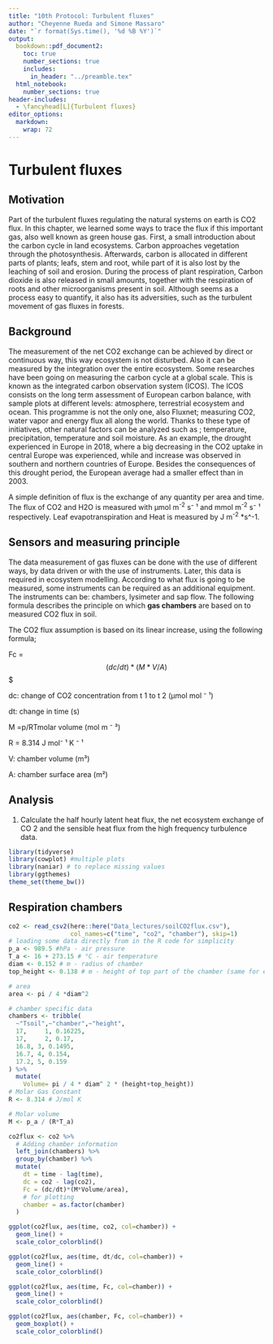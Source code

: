 ```yaml
---
title: "10th Protocol: Turbulent fluxes"
author: "Cheyenne Rueda and Simone Massaro"
date: "`r format(Sys.time(), '%d %B %Y')`"
output:
  bookdown::pdf_document2:
    toc: true
    number_sections: true
    includes:
      in_header: "../preamble.tex"
  html_notebook:
    number_sections: true
header-includes:
  - \fancyhead[L]{Turbulent fluxes}
editor_options: 
  markdown: 
    wrap: 72
---
```


# Turbulent fluxes

## Motivation

Part of the turbulent fluxes regulating the natural systems on earth is
CO2 flux. In this chapter, we learned some ways to trace the flux if
this important gas, also well known as green house gas. First, a small
introduction about the carbon cycle in land ecosystems. Carbon
approaches vegetation through the photosynthesis. Afterwards, carbon is
allocated in different parts of plants; leafs, stem and root, while part
of it is also lost by the leaching of soil and erosion. During the
process of plant respiration, Carbon dioxide is also released in small
amounts, together with the respiration of roots and other microorganisms
present in soil. Although seems as a process easy to quantify, it also
has its adversities, such as the turbulent movement of gas fluxes in
forests.

## Background

The measurement of the net CO2 exchange can be achieved by direct or
continuous way, this way ecosystem is not disturbed. Also it can be
measured by the integration over the entire ecosystem. Some researches
have been going on measuring the carbon cycle at a global scale. This is
known as the integrated carbon observation system (ICOS). The ICOS
consists on the long term assessment of European carbon balance, with
sample plots at different levels: atmosphere, terrestrial ecosystem and
ocean. This programme is not the only one, also Fluxnet; measuring CO2,
water vapor and energy flux all along the world. Thanks to these type of
initiatives, other natural factors can be analyzed such as ;
temperature, precipitation, temperature and soil moisture. As an
example, the drought experienced in Europe in 2018, where a big
decreasing in the CO2 uptake in central Europe was experienced, while
and increase was observed in southern and northern countries of Europe.
Besides the consequences of this drought period, the European average
had a smaller effect than in 2003.

A simple definition of flux is the exchange of any quantity per area and
time. The flux of CO2 and H2O is measured with µmol m^-2^ s⁻ ¹ and mmol
m^-2^ s⁻ ¹ respectively. Leaf evapotranspiration and Heat is measured by
J m^-2^ \*s\^-1.

## Sensors and measuring principle

The data measurement of gas fluxes can be done with the use of different
ways, by data driven or with the use of instruments. Later, this data is
required in ecosystem modelling. According to what flux is going to be
measured, some instruments can be required as an additional equipment.
The instruments can be: chambers, lysimeter and sap flow. The following
formula describes the principle on which **gas chambers** are based on to
measured CO2 flux in soil.

The CO2 flux assumption is based on its linear increase, using the
following formula;

Fc = $$(dc/dt) *(M*V/A)$$$

dc: change of CO2 concentration from t 1 to t 2 (µmol mol ⁻ ¹)

dt: change in time (s)

M =p/RTmolar volume (mol m ⁻ ³)

R = 8.314 J mol⁻ ¹ K ⁻ ¹

V: chamber volume (m³)

A: chamber surface area (m²)

## Analysis

1.  Calculate the half hourly latent heat flux, the net ecosystem
    exchange of CO 2 and the sensible heat flux from the high frequency
    turbulence data.

```r
library(tidyverse)
library(cowplot) #multiple plots
library(naniar) # to replace missing values 
library(ggthemes)
theme_set(theme_bw())
```

## Respiration chambers

```r
co2 <- read_csv2(here::here("Data_lectures/soilCO2flux.csv"),
                 col_names=c("time", "co2", "chamber"), skip=1)
# loading some data directly from in the R code for simplicity
p_a <- 989.5 #hPa - air pressure
T_a <- 16 + 273.15 # °C - air temperature
diam <- 0.152 # m - radius of chamber
top_height <- 0.138 # m - height of top part of the chamber (same for everything)

# area 
area <- pi / 4 *diam^2

# chamber specific data
chambers <- tribble(
  ~"Tsoil",~"chamber",~"height",
  17,	  1, 0.16225,		
  17,	  2, 0.17,
  16.8,	3, 0.1495,
  16.7,	4, 0.154,
  17.2,	5, 0.159
) %>% 
  mutate(
    Volume= pi / 4 * diam^ 2 * (height+top_height))
# Molar Gas Constant
R <- 8.314 # J/mol K
```

```r
# Molar volume 
M <- p_a / (R*T_a)

co2flux <- co2 %>%
  # Adding chamber information
  left_join(chambers) %>% 
  group_by(chamber) %>% 
  mutate(
    dt = time - lag(time),
    dc = co2 - lag(co2),
    Fc = (dc/dt)*(M*Volume/area),
    # for plotting
    chamber = as.factor(chamber)
  )
```

```r
ggplot(co2flux, aes(time, co2, col=chamber)) +
  geom_line() +
  scale_color_colorblind()
```

```r
ggplot(co2flux, aes(time, dt/dc, col=chamber)) +
  geom_line() +
  scale_color_colorblind()
```

```r
ggplot(co2flux, aes(time, Fc, col=chamber)) +
  geom_line() +
  scale_color_colorblind()
```

```r
ggplot(co2flux, aes(chamber, Fc, col=chamber)) +
  geom_boxplot() +
  scale_color_colorblind()
```

\newpage
